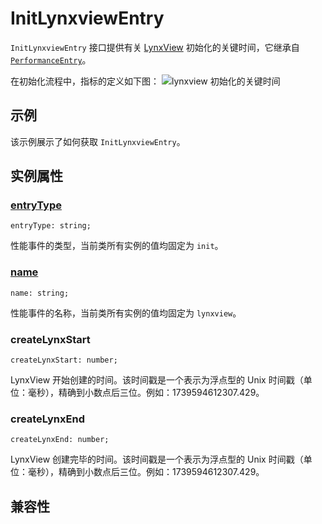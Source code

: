
# InitLynxviewEntry

`InitLynxviewEntry` 接口提供有关 [LynxView](/guide/spec#lynxview) 初始化的关键时间，它继承自 [`PerformanceEntry`](/api/lynx-api/performance-api/performance-entry)。

在初始化流程中，指标的定义如下图：
![lynxview 初始化的关键时间](https://lf-lynx.tiktok-cdns.com/obj/lynx-artifacts-oss-sg/lynx-website/assets/doc/init-lynxview-entry.png)

## 示例

该示例展示了如何获取 `InitLynxviewEntry`。


<Go
  example="performance-api"
  defaultFile="src/init_lynxview_entry/index.tsx"
  defaultEntryFile="dist/InitLynxviewEntry.lynx.bundle"
  img="https://lf-lynx.tiktok-cdns.com/obj/lynx-artifacts-oss-sg/lynx-website/assets/doc/init-lynxview-entry-demo.jpeg"
  entry="src/init_lynxview_entry"
  highlight="{10-21}"
/>

## 实例属性

### [entryType](/api/lynx-api/performance-api/performance-entry#entryType)

```tsx
entryType: string;
```

性能事件的类型，当前类所有实例的值均固定为 `init`。

### [name](/api/lynx-api/performance-api/performance-entry#name)

```tsx
name: string;
```

性能事件的名称，当前类所有实例的值均固定为 `lynxview`。

### createLynxStart

```tsx
createLynxStart: number;
```

LynxView 开始创建的时间。该时间戳是一个表示为浮点型的 Unix 时间戳（单位：毫秒），精确到小数点后三位。例如：1739594612307.429。

### createLynxEnd

```tsx
createLynxEnd: number;
```

LynxView 创建完毕的时间。该时间戳是一个表示为浮点型的 Unix 时间戳（单位：毫秒），精确到小数点后三位。例如：1739594612307.429。

## 兼容性


<LegacyCompatTable metadata="lynx-api/performance-api/performance-entry/init-lynxview-entry" />
